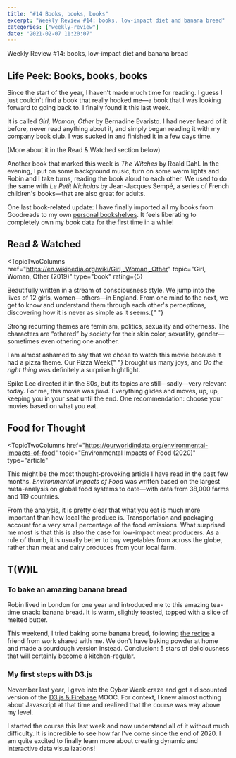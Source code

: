 ```yaml
---
title: "#14 Books, books, books"
excerpt: "Weekly Review #14: books, low-impact diet and banana bread"
categories: ["weekly-review"]
date: "2021-02-07 11:20:07"
---
```


<Flex>
  <Column double>
    <FeaturedArtistImage
      artistHref="https://dribbble.com/shots/2786339-Mariah-Idrissi-Badass"
      imageSrc="https://cdn.dribbble.com/users/39645/screenshots/2786339/dribbble2.png"
      imageAlt="Mariah Idrissi, Badass. by Maggie Bignell"
      artistName="Maggie Bignell"
    />
  </Column>
  <Column>
    <p>Weekly Review #14: books, low-impact diet and banana bread</p>
  </Column>
</Flex>

## Life Peek: Books, books, books

Since the start of the year, I haven't made much time for reading. I guess I just couldn't find a book that really hooked me—a book that I was looking forward to going back to. I finally found it this last week.

It is called <cite>Girl, Woman, Other</cite> by Bernadine Evaristo. I had never heard of it before, never read anything about it, and simply began reading it with my company book club. I was sucked in and finished it in a few days time.

<Comment>
  <Link href="#read-and-watched">
    (More about it in the Read & Watched section below)
  </Link>
</Comment>

Another book that marked this week is <cite>The Witches</cite> by Roald Dahl. In the evening, I put on some background music, turn on some warm lights and Robin and I take turns, reading the book aloud to each other. We used to do the same with <cite>Le Petit Nicholas</cite> by Jean-Jacques Sempé, a series of French children's books—that are also great for adults.

One last book-related update: I have finally imported all my books from Goodreads to my own [personal bookshelves](/books). It feels liberating to completely own my book data for the first time in a while!

<h2 id="read-and-watched">Read & Watched</h2>

<TopicTwoColumns
  href="https://en.wikipedia.org/wiki/Girl,_Woman,_Other"
  topic="Girl, Woman, Other (2019)"
  type="book"
  rating={5}
>
  <p>
    Beautifully written in a stream of consciousness style. We jump into the
    lives of 12 girls, women—others—in England. From one mind to the next, we
    get to know and understand them through each other's perceptions,
    discovering how it is never as simple as it seems.{" "}
  </p>
  <p>
    Strong recurring themes are feminism, politics, sexuality and otherness. The
    characters are “othered” by society for their skin color, sexuality,
    gender—sometimes even othering one another.
  </p>
</TopicTwoColumns>
<TopicTwoColumns
  href="https://en.wikipedia.org/wiki/Do_the_Right_Thing"
  topic="Do the right thing (1989)"
  type="movie"
  rating={5}
>
  <p>
    I am almost ashamed to say that we chose to watch this movie because it had
    a pizza theme. Our <Link href="/blog/13-holiday-at-home">Pizza Week</Link>{" "}
    brought us many joys, and <cite>Do the right thing</cite> was definitely a
    surprise hightlight.
  </p>
  <p>
    Spike Lee directed it in the 80s, but its topics are still—sadly—very
    relevant today. For me, this movie was <em>fluid</em>. Everything glides and
    moves, up, up, keeping you in your seat until the end. One recommendation:
    choose your movies based on what you eat.
  </p>
</TopicTwoColumns>

## Food for Thought

<TopicTwoColumns
  href="https://ourworldindata.org/environmental-impacts-of-food"
  topic="Environmental Impacts of Food (2020)"
  type="article"
>
  <p>
    This might be the most thought-provoking article I have read in the past few
    months. <cite>Environmental Impacts of Food</cite> was written based on the
    largest meta-analysis on global food systems to date—with data from 38,000
    farms and 119 countries.
  </p>
  <p>
    From the analysis, it is pretty clear that what you eat is much more
    important than how local the produce is. Transportation and packaging
    account for a very small percentage of the food emissions. What surprised me
    most is that this is also the case for low-impact meat producers. As a rule
    of thumb, it is usually better to buy vegetables from across the globe,
    rather than meat and dairy produces from your local farm.
  </p>
</TopicTwoColumns>

## T(W)IL

### To bake an amazing banana bread

Robin lived in London for one year and introduced me to this amazing tea-time snack: banana bread. It is warm, slightly toasted, topped with a slice of melted butter.

This weekend, I tried baking some banana bread, following [the recipe](/recipe-book/banana-bread) a friend from work shared with me. We don't have baking powder at home and made a sourdough version instead. Conclusion: 5 stars of deliciousness that will certainly become a kitchen-regular.

### My first steps with D3.js

November last year, I gave into the Cyber Week craze and got a discounted version of the [D3.js & Firebase](https://www.udemy.com/course/build-data-uis-with-d3-firebase/) MOOC. For context, I knew almost nothing about Javascript at that time and realized that the course was way above my level.

I started the course this last week and now understand all of it without much difficulty. It is incredible to see how far I've come since the end of 2020. I am quite excited to finally learn more about creating dynamic and interactive data visualizations!

